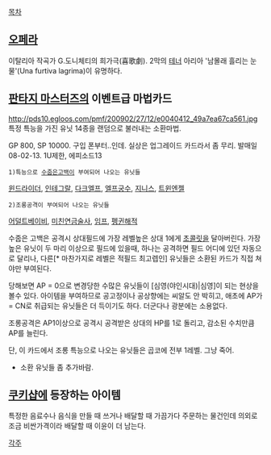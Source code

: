 [[목차]]
== [[오페라]] ==
이탈리아 작곡가 G.도니체티의 희가극(喜歌劇). 2막의 [[테너]] 아리아 '남몰래 흘리는 눈물'(Una furtiva lagrima)이 유명하다.

== [[판타지 마스터즈]]의 이벤트급 마법카드 ==
http://pds10.egloos.com/pmf/200902/27/12/e0040412_49a7ea67ca561.jpg
특정 특능을 가진 유닛 14종을 랜덤으로 불러내는 소환마법.

GP 800, SP 10000. 구입 폰부터..인데. 실상은 업그레이드 카드라서 좀 무리.
발매일 08-02-13. 1U제한, 에피소드13

 1)특능으로 [[수줍은고백]]이 부여되어 나오는 유닛들
[[윈드라이더]], [[인테그랄]], [[다크엘프]], [[엘프궁수]], [[지니스]], [[트윈엔젤]]

 2)조롱공격이 부여되어 나오는 유닛들
[[어덜트베이비]], [[미친연금술사]], [[임프]], [[펭귄해적]]

수줍은 고백은 공격시 상대필드에 가장 레벨높은 상대 1에게 [[초콜릿]]을 달아버린다. 가장 높은 유닛이 두 마리 이상으로 필드에 있을때, 하나는 공격하면 필드 어디에 있던 자동으로 달리나, 다른[* 마찬가지로 레벨은 적필드 최고렙인] 유닛들은 소환된 카드가 직접 쳐야만 부여된다.

당해보면 AP = 0으로 변경당한 수많은 유닛들이 [심영(야인시대)|심영]이 되는 현상을 볼수 있다. 아이템을 부여하므로 공고정이나 공상향에는 씨알도 안 박히고, 애초에 AP가 = CN로 취급되는 유닛들은 더 득이기도 하다. 더군다나 광분에는 소용없다. 

조롱공격은 AP1이상으로 공격시 공격받은 상대의 HP를 1로 돌리고, 감소된 수치만큼 AP를 늘린다. 

단, 이 카드에서 조롱 특능으로 나오는 유닛들은 곱코에 전부 1레벨. 그냥 죽어.  

*소환 유닛들 좀 추가바람.

== [[쿠키샵]]에 등장하는 아이템 ==
특정한 음료수나 음식을 만들 때 쓰거나 배달할 때 가끔가다 주문하는 물건인데 의외로 조금 비싼가격이라 배달할 때 이윤이 더 남는다.

[[각주]]
